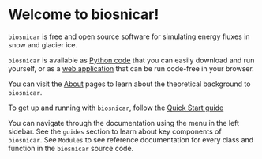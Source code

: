  # Welcome to biosnicar!

`biosnicar` is free and open source software for simulating energy fluxes in snow and glacier ice.

`biosnicar` is available as [Python code](https://github.com/jmcook1186/biosnicar-py) that you can easily download and run yourself, or as a [web application](bit.ly/biosnicar) that can be run code-free in your browser.

You can visit the [About](about) pages to learn about the theoretical background to `biosnicar`.

To get up and running with `biosnicar`, follow the [Quick Start guide](quick-start)

You can navigate through the documentation using the menu in the left sidebar. 
See the `guides` section to learn about key components of `biosnicar`.
See `Modules` to see reference documentation for every class and function in the `biosnicar` source code.

